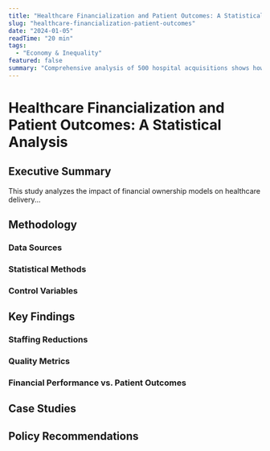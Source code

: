 ```yaml
---
title: "Healthcare Financialization and Patient Outcomes: A Statistical Analysis"
slug: "healthcare-financialization-patient-outcomes"
date: "2024-01-05"
readTime: "20 min"
tags:
  - "Economy & Inequality"
featured: false
summary: "Comprehensive analysis of 500 hospital acquisitions shows how private equity ownership correlates with reduced staffing, increased mortality rates, and higher patient costs."
---
```


# Healthcare Financialization and Patient Outcomes: A Statistical Analysis

## Executive Summary

<!-- TODO: write full executive summary here -->

This study analyzes the impact of financial ownership models on healthcare delivery...

## Methodology

<!-- TODO: write methodology section here -->

### Data Sources
### Statistical Methods
### Control Variables

## Key Findings

<!-- TODO: write detailed findings here -->

### Staffing Reductions
### Quality Metrics
### Financial Performance vs. Patient Outcomes

## Case Studies

<!-- TODO: write detailed case studies here -->

## Policy Recommendations

<!-- TODO: write policy recommendations here -->